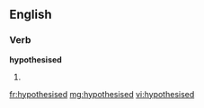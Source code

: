 ==English==

===Verb===
'''hypothesised'''

# {{past of|[[hypothesise]]}}

[[fr:hypothesised]]
[[mg:hypothesised]]
[[vi:hypothesised]]
